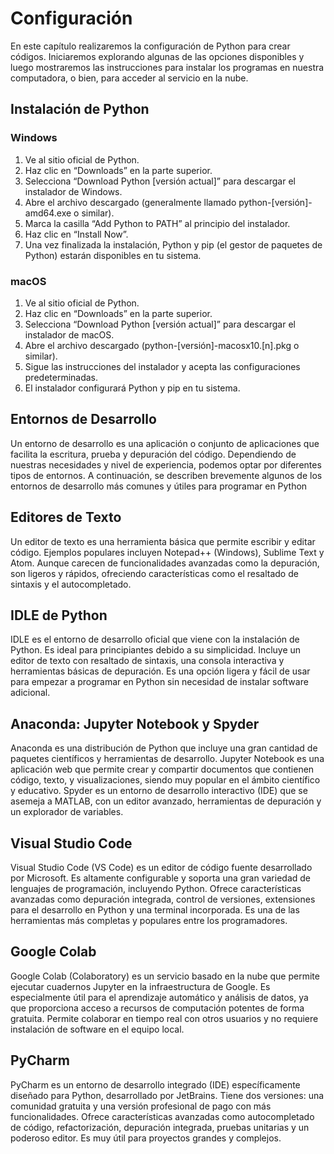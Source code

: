 # Configuración

En este capítulo realizaremos la configuración de Python para crear códigos. Iniciaremos explorando algunas de las opciones disponibles y luego mostraremos las instrucciones para instalar los programas en nuestra computadora, o bien, para acceder al servicio en la nube.

## Instalación de Python

### Windows

1. Ve al sitio oficial de Python.
2. Haz clic en "Downloads" en la parte superior.
3. Selecciona "Download Python [versión actual]" para descargar el instalador de Windows.
4. Abre el archivo descargado (generalmente llamado python-[versión]-amd64.exe o similar).
5. Marca la casilla "Add Python to PATH" al principio del instalador.
6. Haz clic en "Install Now".
7. Una vez finalizada la instalación, Python y pip (el gestor de paquetes de Python) estarán disponibles en tu sistema.

### macOS

1. Ve al sitio oficial de Python.
2. Haz clic en "Downloads" en la parte superior.
3. Selecciona "Download Python [versión actual]" para descargar el instalador de macOS.
4. Abre el archivo descargado (python-[versión]-macosx10.[n].pkg o similar).
5. Sigue las instrucciones del instalador y acepta las configuraciones predeterminadas.
6. El instalador configurará Python y pip en tu sistema.

## Entornos de Desarrollo

 Un entorno de desarrollo es una aplicación o conjunto de aplicaciones que facilita la escritura, prueba y depuración del código. Dependiendo de nuestras necesidades y nivel de experiencia, podemos optar por diferentes tipos de entornos. A continuación, se describen brevemente algunos de los entornos de desarrollo más comunes y útiles para programar en Python

## Editores de Texto

Un editor de texto es una herramienta básica que permite escribir y editar código. Ejemplos populares incluyen Notepad++ (Windows), Sublime Text y Atom. Aunque carecen de funcionalidades avanzadas como la depuración, son ligeros y rápidos, ofreciendo características como el resaltado de sintaxis y el autocompletado.

## IDLE de Python

IDLE es el entorno de desarrollo oficial que viene con la instalación de Python. Es ideal para principiantes debido a su simplicidad. Incluye un editor de texto con resaltado de sintaxis, una consola interactiva y herramientas básicas de depuración. Es una opción ligera y fácil de usar para empezar a programar en Python sin necesidad de instalar software adicional.

## Anaconda: Jupyter Notebook y Spyder

Anaconda es una distribución de Python que incluye una gran cantidad de paquetes científicos y herramientas de desarrollo. Jupyter Notebook es una aplicación web que permite crear y compartir documentos que contienen código, texto, y visualizaciones, siendo muy popular en el ámbito científico y educativo. Spyder es un entorno de desarrollo interactivo (IDE) que se asemeja a MATLAB, con un editor avanzado, herramientas de depuración y un explorador de variables.

## Visual Studio Code

Visual Studio Code (VS Code) es un editor de código fuente desarrollado por Microsoft. Es altamente configurable y soporta una gran variedad de lenguajes de programación, incluyendo Python. Ofrece características avanzadas como depuración integrada, control de versiones, extensiones para el desarrollo en Python y una terminal incorporada. Es una de las herramientas más completas y populares entre los programadores.

## Google Colab

Google Colab (Colaboratory) es un servicio basado en la nube que permite ejecutar cuadernos Jupyter en la infraestructura de Google. Es especialmente útil para el aprendizaje automático y análisis de datos, ya que proporciona acceso a recursos de computación potentes de forma gratuita. Permite colaborar en tiempo real con otros usuarios y no requiere instalación de software en el equipo local.

## PyCharm

PyCharm es un entorno de desarrollo integrado (IDE) específicamente diseñado para Python, desarrollado por JetBrains. Tiene dos versiones: una comunidad gratuita y una versión profesional de pago con más funcionalidades. Ofrece características avanzadas como autocompletado de código, refactorización, depuración integrada, pruebas unitarias y un poderoso editor. Es muy útil para proyectos grandes y complejos.

